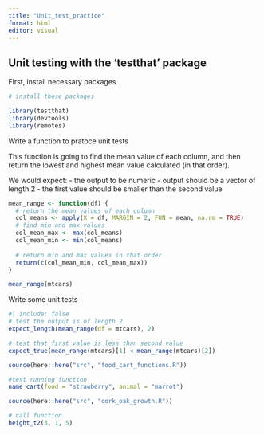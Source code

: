 ```yaml
---
title: "Unit_test_practice"
format: html
editor: visual
---
```


## Unit testing with the 'testthat' package

First, install necessary packages

```r
# install these packages 

library(testthat)
library(devtools)
library(remotes)
```

Write a function to pratoce unit tests

This function is going to find the mean value of each column, and then return the lowest and highest mean value calculated (in that order).

We would expect: - the output to be numeric - output should be a vector of length 2 - the first value should be smaller than the second value

```r
mean_range <- function(df) {
  # return the mean values of each column 
  col_means <- apply(X = df, MARGIN = 2, FUN = mean, na.rm = TRUE)
  # find min and max values
  col_mean_max <- max(col_means)
  col_mean_min <- min(col_means)
  
  # return min and max values in that order
  return(c(col_mean_min, col_mean_max))
}

mean_range(mtcars)
```

Write some unit tests

```r
#| include: false
# test the output is of length 2
expect_length(mean_range(df = mtcars), 2)

# test that first value is less than second value 
expect_true(mean_range(mtcars)[1] < mean_range(mtcars)[2])
```


```r
source(here::here("src", "food_cart_functions.R"))

#test running function 
name_cart(food = "strawberry", animal = "marrot")
```

```r
source(here::here("src", "cork_oak_growth.R"))

# call function 
height_t2(3, 1, 5)
```

